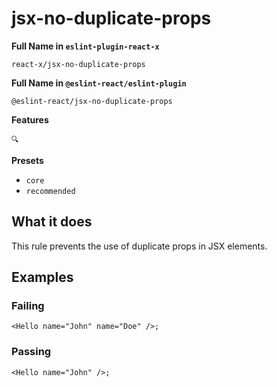 # jsx-no-duplicate-props

**Full Name in `eslint-plugin-react-x`**

```plain copy
react-x/jsx-no-duplicate-props
```

**Full Name in `@eslint-react/eslint-plugin`**

```plain copy
@eslint-react/jsx-no-duplicate-props
```

**Features**

`🔍`

**Presets**

- `core`
- `recommended`

## What it does

This rule prevents the use of duplicate props in JSX elements.

## Examples

### Failing

```tsx
<Hello name="John" name="Doe" />;
```

### Passing

```tsx
<Hello name="John" />;
```
